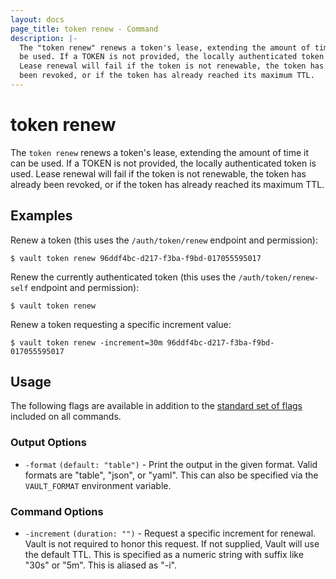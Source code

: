 ```yaml
---
layout: docs
page_title: token renew - Command
description: |-
  The "token renew" renews a token's lease, extending the amount of time it can
  be used. If a TOKEN is not provided, the locally authenticated token is used.
  Lease renewal will fail if the token is not renewable, the token has already
  been revoked, or if the token has already reached its maximum TTL.
---
```


# token renew

The `token renew` renews a token's lease, extending the amount of time it can be
used. If a TOKEN is not provided, the locally authenticated token is used. Lease
renewal will fail if the token is not renewable, the token has already been
revoked, or if the token has already reached its maximum TTL.

## Examples

Renew a token (this uses the `/auth/token/renew` endpoint and permission):

```shell-session
$ vault token renew 96ddf4bc-d217-f3ba-f9bd-017055595017
```

Renew the currently authenticated token (this uses the `/auth/token/renew-self`
endpoint and permission):

```shell-session
$ vault token renew
```

Renew a token requesting a specific increment value:

```shell-session
$ vault token renew -increment=30m 96ddf4bc-d217-f3ba-f9bd-017055595017
```

## Usage

The following flags are available in addition to the [standard set of
flags](/docs/commands) included on all commands.

### Output Options

- `-format` `(default: "table")` - Print the output in the given format. Valid
  formats are "table", "json", or "yaml". This can also be specified via the
  `VAULT_FORMAT` environment variable.

### Command Options

- `-increment` `(duration: "")` - Request a specific increment for renewal.
  Vault is not required to honor this request. If not supplied, Vault will use
  the default TTL. This is specified as a numeric string with suffix like "30s"
  or "5m". This is aliased as "-i".
